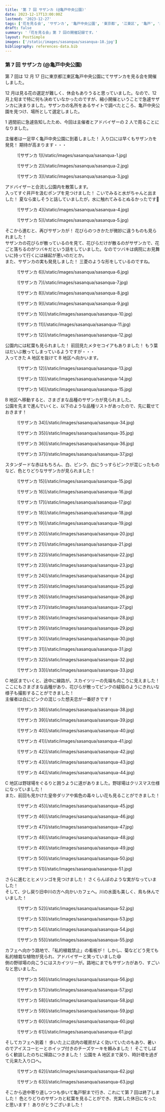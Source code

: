 ```yaml
---
title: '第 7 回 サザンカ (@亀戸中央公園)'
date: 2023-12-17T13:00:00Z
lastmod: '2023-12-27'
tags: ['花を見る会', 'サザンカ', '亀戸中央公園', '東京都', '江東区', '亀戸', '紅葉', '皇帝ダリア', 'キク', 'モミジ']
draft: false
summary: '「花を見る会」第 7 回の開催記録です。'
layout: PostSimple
images: ['/static/images/sasanqua/sasanqua-18.jpg']
bibliography: references-data.bib
---
```


### 第 7 回 サザンカ (@亀戸中央公園)

第 7 回は 12 月 17 日に東京都江東区亀戸中央公園にてサザンカを見る会を開催しました。

12 月は見る花の選定が難しく、休会もありうると思っていました。なので、12 月上旬まで特に何も決めていなかったのですが、縮小開催ということで急遽サザンカに決まりました。サザンカの名所をあるサイトで調べたところ、亀戸中央公園を見つけ、場所として選定しました。<br />

1 週間前に急遽告知したため、今回は主催者とアドバイザーの 2 人で周ることになりました。<br />

主催者は一足早く亀戸中央公園に到着しました！ 入り口には早くもサザンカを発見！ 期待が高まります・・・

<div className="-mx-2 flex flex-wrap overflow-hidden xl:-mx-2">
  <figure className="my-1 w-full overflow-hidden px-2 xl:my-1 xl:w-1/2 xl:px-2">
    ![サザンカ 1](/static/images/sasanqua/sasanqua-1.jpg)
  </figure>
  <figure className="my-1 w-full overflow-hidden px-2 xl:my-1 xl:w-1/2 xl:px-2">
    ![サザンカ 2](/static/images/sasanqua/sasanqua-2.jpg)
  </figure>
  <figure className="my-1 w-full overflow-hidden px-2 xl:my-1 xl:w-1/2 xl:px-2">
    ![サザンカ 3](/static/images/sasanqua/sasanqua-3.jpg)
  </figure>
</div>

アドバイザーと合流し公園内を散策します。<br />
入ってすぐ井戸を汲むポンプを見つけました！ こいでみると水がちゃんと出ました！ 夏なら楽しそうと話していましたが，水に触れてみるとぬるかったです🤔

<div className="-mx-2 flex flex-wrap overflow-hidden xl:-mx-2">
  <figure className="my-1 w-full overflow-hidden px-2 xl:my-1 xl:w-1/2 xl:px-2">
    ![サザンカ 4](/static/images/sasanqua/sasanqua-4.jpg)
  </figure>
  <figure className="my-1 w-full overflow-hidden px-2 xl:my-1 xl:w-1/2 xl:px-2">
    ![サザンカ 5](/static/images/sasanqua/sasanqua-5.jpg)
  </figure>
</div>

そこから進むと、再びサザンカが！ 花びらのつきかたが微妙に違うものも見られました！<br />
サザンカの花びらが散っているのを見て、花びらだけが散るのがサザンカで、花ごと落ちるのがツバキだという話をしていました。なのでツバキは病院にお見舞いに持って行くには縁起が悪いのだとか。<br />
また、サザンカの実も発見しました！ 三菱のような形をしているのですね。

<div className="-mx-2 flex flex-wrap overflow-hidden xl:-mx-2">
<figure className="my-1 w-full overflow-hidden px-2 xl:my-1 xl:w-1/2 xl:px-2">
    ![サザンカ 6](/static/images/sasanqua/sasanqua-6.jpg)
  </figure>
  <figure className="my-1 w-full overflow-hidden px-2 xl:my-1 xl:w-1/2 xl:px-2">
    ![サザンカ 7](/static/images/sasanqua/sasanqua-7.jpg)
  </figure>
  <figure className="my-1 w-full overflow-hidden px-2 xl:my-1 xl:w-1/2 xl:px-2">
    ![サザンカ 8](/static/images/sasanqua/sasanqua-8.jpg)
  </figure>
  <figure className="my-1 w-full overflow-hidden px-2 xl:my-1 xl:w-1/2 xl:px-2">
    ![サザンカ 9](/static/images/sasanqua/sasanqua-9.jpg)
  </figure>
  <figure className="my-1 w-full overflow-hidden px-2 xl:my-1 xl:w-1/2 xl:px-2">
    ![サザンカ 10](/static/images/sasanqua/sasanqua-10.jpg)
  </figure>
  <figure className="my-1 w-full overflow-hidden px-2 xl:my-1 xl:w-1/2 xl:px-2">
    ![サザンカ 11](/static/images/sasanqua/sasanqua-11.jpg)
  </figure>
  <figure className="my-1 w-full overflow-hidden px-2 xl:my-1 xl:w-1/2 xl:px-2">
    ![サザンカ 12](/static/images/sasanqua/sasanqua-12.jpg)
  </figure>
</div>

公園内には紅葉も見られました！ 前回見たメタセコイアもありました！ もう葉はだいぶ散ってしまっているようですが・・・ <br />
入ってきた A 地区を抜けて B 地区へ向かいます。

<div className="-mx-2 flex flex-wrap overflow-hidden xl:-mx-2">
  <figure className="my-1 w-full overflow-hidden px-2 xl:my-1 xl:w-1/2 xl:px-2">
    ![サザンカ 12](/static/images/sasanqua/sasanqua-13.jpg)
  </figure>
  <figure className="my-1 w-full overflow-hidden px-2 xl:my-1 xl:w-1/2 xl:px-2">
    ![サザンカ 13](/static/images/sasanqua/sasanqua-14.jpg)
  </figure>
  <figure className="my-1 w-full overflow-hidden px-2 xl:my-1 xl:w-1/2 xl:px-2">
    ![サザンカ 14](/static/images/sasanqua/sasanqua-15.jpg)
  </figure>
</div>

B 地区へ移動すると、さまざまな品種のサザンカが見られました。<br />
公園を先まで進んでいくと、以下のような品種リストがあったので、先に載せておきます！

<div className="-mx-2 flex flex-wrap overflow-hidden xl:-mx-2">
    <figure className="my-1 w-full overflow-hidden px-2 xl:my-1 xl:w-1/2 xl:px-2">
        ![サザンカ 34](/static/images/sasanqua/sasanqua-34.jpg)
    </figure>
    <figure className="my-1 w-full overflow-hidden px-2 xl:my-1 xl:w-1/2 xl:px-2">
        ![サザンカ 35](/static/images/sasanqua/sasanqua-35.jpg)
    </figure>
    <figure className="my-1 w-full overflow-hidden px-2 xl:my-1 xl:w-1/2 xl:px-2">
        ![サザンカ 36](/static/images/sasanqua/sasanqua-36.jpg)
    </figure>
    <figure className="my-1 w-full overflow-hidden px-2 xl:my-1 xl:w-1/2 xl:px-2">
        ![サザンカ 37](/static/images/sasanqua/sasanqua-37.jpg)
    </figure>
</div>

スタンダードな赤はもちろん、白、ピンク、白にうっすらピンクが混じったものなど、色とりどりなサザンカが見られました！

<div className="-mx-2 flex flex-wrap overflow-hidden xl:-mx-2">
  <figure className="my-1 w-full overflow-hidden px-2 xl:my-1 xl:w-1/2 xl:px-2">
    ![サザンカ 15](/static/images/sasanqua/sasanqua-15.jpg)
  </figure>
  <figure className="my-1 w-full overflow-hidden px-2 xl:my-1 xl:w-1/2 xl:px-2">
    ![サザンカ 16](/static/images/sasanqua/sasanqua-16.jpg)
  </figure>
  <figure className="my-1 w-full overflow-hidden px-2 xl:my-1 xl:w-1/2 xl:px-2">
    ![サザンカ 17](/static/images/sasanqua/sasanqua-17.jpg)
  </figure>
  <figure className="my-1 w-full overflow-hidden px-2 xl:my-1 xl:w-1/2 xl:px-2">
    ![サザンカ 18](/static/images/sasanqua/sasanqua-18.jpg)
  </figure>
  <figure className="my-1 w-full overflow-hidden px-2 xl:my-1 xl:w-1/2 xl:px-2">
    ![サザンカ 19](/static/images/sasanqua/sasanqua-19.jpg)
  </figure>
  <figure className="my-1 w-full overflow-hidden px-2 xl:my-1 xl:w-1/2 xl:px-2">
    ![サザンカ 20](/static/images/sasanqua/sasanqua-20.jpg)
  </figure>
  <figure className="my-1 w-full overflow-hidden px-2 xl:my-1 xl:w-1/2 xl:px-2">
    ![サザンカ 21](/static/images/sasanqua/sasanqua-21.jpg)
  </figure>
  <figure className="my-1 w-full overflow-hidden px-2 xl:my-1 xl:w-1/2 xl:px-2">
    ![サザンカ 22](/static/images/sasanqua/sasanqua-22.jpg)
  </figure>
  <figure className="my-1 w-full overflow-hidden px-2 xl:my-1 xl:w-1/2 xl:px-2">
    ![サザンカ 23](/static/images/sasanqua/sasanqua-23.jpg)
  </figure>
  <figure className="my-1 w-full overflow-hidden px-2 xl:my-1 xl:w-1/2 xl:px-2">
    ![サザンカ 24](/static/images/sasanqua/sasanqua-24.jpg)
  </figure>
  <figure className="my-1 w-full overflow-hidden px-2 xl:my-1 xl:w-1/2 xl:px-2">
    ![サザンカ 25](/static/images/sasanqua/sasanqua-25.jpg)
  </figure>
  <figure className="my-1 w-full overflow-hidden px-2 xl:my-1 xl:w-1/2 xl:px-2">
    ![サザンカ 26](/static/images/sasanqua/sasanqua-26.jpg)
  </figure>
  <figure className="my-1 w-full overflow-hidden px-2 xl:my-1 xl:w-1/2 xl:px-2">
    ![サザンカ 27](/static/images/sasanqua/sasanqua-27.jpg)
  </figure>
  <figure className="my-1 w-full overflow-hidden px-2 xl:my-1 xl:w-1/2 xl:px-2">
    ![サザンカ 28](/static/images/sasanqua/sasanqua-28.jpg)
  </figure>
  <figure className="my-1 w-full overflow-hidden px-2 xl:my-1 xl:w-1/2 xl:px-2">
    ![サザンカ 29](/static/images/sasanqua/sasanqua-29.jpg)
  </figure>
  <figure className="my-1 w-full overflow-hidden px-2 xl:my-1 xl:w-1/2 xl:px-2">
    ![サザンカ 30](/static/images/sasanqua/sasanqua-30.jpg)
  </figure>
  <figure className="my-1 w-full overflow-hidden px-2 xl:my-1 xl:w-1/2 xl:px-2">
    ![サザンカ 31](/static/images/sasanqua/sasanqua-31.jpg)
  </figure>
  <figure className="my-1 w-full overflow-hidden px-2 xl:my-1 xl:w-1/2 xl:px-2">
    ![サザンカ 32](/static/images/sasanqua/sasanqua-32.jpg)
  </figure>
  <figure className="my-1 w-full overflow-hidden px-2 xl:my-1 xl:w-1/2 xl:px-2">
    ![サザンカ 33](/static/images/sasanqua/sasanqua-33.jpg)
  </figure>
</div>

C 地区までいくと、途中に線路が。スカイツリーの先端も向こうに見えました！ <br />
ここにもさまざまな品種があり、花びらが散ってピンクの絨毯のようにきれいな様子も撮影することができました！ <br />
主催者は白にピンクの混じった想夫恋が一番好きです！

<div className="-mx-2 flex flex-wrap overflow-hidden xl:-mx-2">
  <figure className="my-1 w-full overflow-hidden px-2 xl:my-1 xl:w-1/2 xl:px-2">
    ![サザンカ 38](/static/images/sasanqua/sasanqua-38.jpg)
  </figure>
  <figure className="my-1 w-full overflow-hidden px-2 xl:my-1 xl:w-1/2 xl:px-2">
    ![サザンカ 39](/static/images/sasanqua/sasanqua-39.jpg)
  </figure>
  <figure className="my-1 w-full overflow-hidden px-2 xl:my-1 xl:w-1/2 xl:px-2">
    ![サザンカ 40](/static/images/sasanqua/sasanqua-40.jpg)
  </figure>
  <figure className="my-1 w-full overflow-hidden px-2 xl:my-1 xl:w-1/2 xl:px-2">
    ![サザンカ 41](/static/images/sasanqua/sasanqua-41.jpg)
  </figure>
  <figure className="my-1 w-full overflow-hidden px-2 xl:my-1 xl:w-1/2 xl:px-2">
    ![サザンカ 42](/static/images/sasanqua/sasanqua-42.jpg)
  </figure>
  <figure className="my-1 w-full overflow-hidden px-2 xl:my-1 xl:w-1/2 xl:px-2">
    ![サザンカ 43](/static/images/sasanqua/sasanqua-43.jpg)
  </figure>
  <figure className="my-1 w-full overflow-hidden px-2 xl:my-1 xl:w-1/2 xl:px-2">
    ![サザンカ 44](/static/images/sasanqua/sasanqua-44.jpg)
  </figure>
</div>

C 地区は野球場をぐるりと囲うように道がありました。野球場はクリスマス仕様になっていました！ <br />
また、前回も見かけた皇帝ダリアや紫色の毒々しい花も見ることができました！

<div className="-mx-2 flex flex-wrap overflow-hidden xl:-mx-2">
  <figure className="my-1 w-full overflow-hidden px-2 xl:my-1 xl:w-1/2 xl:px-2">
    ![サザンカ 45](/static/images/sasanqua/sasanqua-45.jpg)
  </figure>
  <figure className="my-1 w-full overflow-hidden px-2 xl:my-1 xl:w-1/2 xl:px-2">
    ![サザンカ 46](/static/images/sasanqua/sasanqua-46.jpg)
  </figure>
  <figure className="my-1 w-full overflow-hidden px-2 xl:my-1 xl:w-1/2 xl:px-2">
    ![サザンカ 47](/static/images/sasanqua/sasanqua-47.jpg)
  </figure>
  <figure className="my-1 w-full overflow-hidden px-2 xl:my-1 xl:w-1/2 xl:px-2">
    ![サザンカ 48](/static/images/sasanqua/sasanqua-48.jpg)
  </figure>
  <figure className="my-1 w-full overflow-hidden px-2 xl:my-1 xl:w-1/2 xl:px-2">
    ![サザンカ 49](/static/images/sasanqua/sasanqua-49.jpg)
  </figure>
  <figure className="my-1 w-full overflow-hidden px-2 xl:my-1 xl:w-1/2 xl:px-2">
    ![サザンカ 50](/static/images/sasanqua/sasanqua-50.jpg)
  </figure>
  <figure className="my-1 w-full overflow-hidden px-2 xl:my-1 xl:w-1/2 xl:px-2">
    ![サザンカ 51](/static/images/sasanqua/sasanqua-51.jpg)
  </figure>
</div>

さらに進むとヒメリンゴを見つけました！ さくらんぼのような実がなっていました！ <br />
そして、少し戻り旧中川の方へ向かいカフェへ。川の水面も美しく、鳥も休んでいました！

<div className="-mx-2 flex flex-wrap overflow-hidden xl:-mx-2">
  <figure className="my-1 w-full overflow-hidden px-2 xl:my-1 xl:w-1/2 xl:px-2">
    ![サザンカ 52](/static/images/sasanqua/sasanqua-52.jpg)
  </figure>
  <figure className="my-1 w-full overflow-hidden px-2 xl:my-1 xl:w-1/2 xl:px-2">
    ![サザンカ 53](/static/images/sasanqua/sasanqua-53.jpg)
  </figure>
  <figure className="my-1 w-full overflow-hidden px-2 xl:my-1 xl:w-1/2 xl:px-2">
    ![サザンカ 54](/static/images/sasanqua/sasanqua-54.jpg)
  </figure>
  <figure className="my-1 w-full overflow-hidden px-2 xl:my-1 xl:w-1/2 xl:px-2">
    ![サザンカ 55](/static/images/sasanqua/sasanqua-55.jpg)
  </figure>
</div>

カフェへ向かう路地で、「私的植栽禁止」の看板が！ しかし、菊などどう見ても私的植栽な植物が見られ、アドバイザーと笑っていました😄 <br />
側の野球場の向こうにはスカイツリーが。路地にまでもサザンカがあり、すごいなと思いました。

<div className="-mx-2 flex flex-wrap overflow-hidden xl:-mx-2">
  <figure className="my-1 w-full overflow-hidden px-2 xl:my-1 xl:w-1/2 xl:px-2">
    ![サザンカ 56](/static/images/sasanqua/sasanqua-56.jpg)
  </figure>
  <figure className="my-1 w-full overflow-hidden px-2 xl:my-1 xl:w-1/2 xl:px-2">
    ![サザンカ 57](/static/images/sasanqua/sasanqua-57.jpg)
  </figure>
  <figure className="my-1 w-full overflow-hidden px-2 xl:my-1 xl:w-1/2 xl:px-2">
    ![サザンカ 58](/static/images/sasanqua/sasanqua-58.jpg)
  </figure>
  <figure className="my-1 w-full overflow-hidden px-2 xl:my-1 xl:w-1/2 xl:px-2">
    ![サザンカ 59](/static/images/sasanqua/sasanqua-59.jpg)
  </figure>
  <figure className="my-1 w-full overflow-hidden px-2 xl:my-1 xl:w-1/2 xl:px-2">
    ![サザンカ 60](/static/images/sasanqua/sasanqua-60.jpg)
  </figure>
  <figure className="my-1 w-full overflow-hidden px-2 xl:my-1 xl:w-1/2 xl:px-2">
    ![サザンカ 61](/static/images/sasanqua/sasanqua-61.jpg)
  </figure>
</div>

そしてカフェへ到着！ 歩いた上に店内の暖房がよく効いていたのもあり、暑いのでアイスコーヒーとホイップ付きのチーズケーキを頼みました！ そこでしばらく歓談したのちに帰路につきました！ 公園を A 地区まで戻り、時計塔を過ぎて元来た入り口へ。

<div className="-mx-2 flex flex-wrap overflow-hidden xl:-mx-2">
  <figure className="my-1 w-full overflow-hidden px-2 xl:my-1 xl:w-1/2 xl:px-2">
    ![サザンカ 62](/static/images/sasanqua/sasanqua-62.jpg)
  </figure>
  <figure className="my-1 w-full overflow-hidden px-2 xl:my-1 xl:w-1/2 xl:px-2">
    ![サザンカ 63](/static/images/sasanqua/sasanqua-63.jpg)
  </figure>
</div>

そこから途中寄り道しつつも歩いて亀戸駅まで行き、これにて第 7 回は終了しました！ 色とりどりのサザンカと紅葉を見ることができ、充実した休日になったと思います！ ありがとうございました！